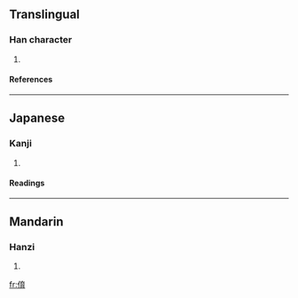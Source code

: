 ==Translingual==
===Han character===
{{Han char|rn=9|rad=人|as=08|sn=10|four=|canj=人卜戈月 (OYIB)}}
# {{defn|Han}}
====References====
{{Han ref|kx=0106.230|dkj=00738|dj=0227.060|hdz=10183.060|uh=4FFC|ud=20476}}
----
==Japanese==
===Kanji===
{{ja-kanji|grade=|rs=人08}}
# {{defn|Japanese}} 
====Readings====
{{ja-readings|on=[[いく]] (iku), [[きく]] (kiku), [[しゅく]] (shuku)|kun=[[かゆ]] (kayu), [[ひさぐ]] (hisagu)}}
----
==Mandarin==
===Hanzi===
{{cmn-hanzi|pin=[[yù]] ([[yu4]])|wg=yü<sup>4</sup>}}
# {{defn|Mandarin}}

[[fr:俼]]